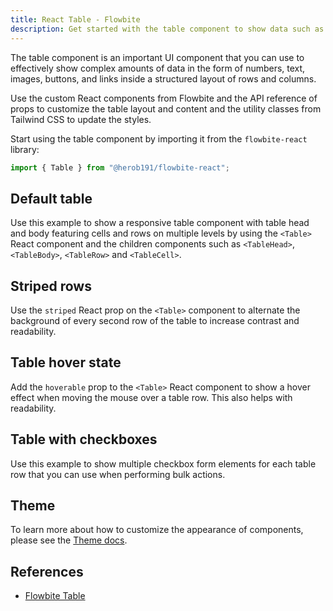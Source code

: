 ```yaml
---
title: React Table - Flowbite
description: Get started with the table component to show data such as text, numbers, images, and links using a structured set of data based on rows and columns based on React
---
```


The table component is an important UI component that you can use to effectively show complex amounts of data in the form of numbers, text, images, buttons, and links inside a structured layout of rows and columns.

Use the custom React components from Flowbite and the API reference of props to customize the table layout and content and the utility classes from Tailwind CSS to update the styles.

Start using the table component by importing it from the `flowbite-react` library:

```jsx
import { Table } from "@herob191/flowbite-react";
```

## Default table

Use this example to show a responsive table component with table head and body featuring cells and rows on multiple levels by using the `<Table>` React component and the children components such as `<TableHead>`, `<TableBody>`, `<TableRow>` and `<TableCell>`.

<Example name="table.root" />

## Striped rows

Use the `striped` React prop on the `<Table>` component to alternate the background of every second row of the table to increase contrast and readability.

<Example name="table.striped" />

## Table hover state

Add the `hoverable` prop to the `<Table>` React component to show a hover effect when moving the mouse over a table row. This also helps with readability.

<Example name="table.hover" />

## Table with checkboxes

Use this example to show multiple checkbox form elements for each table row that you can use when performing bulk actions.

<Example name="table.withCheckboxes" />

## Theme

To learn more about how to customize the appearance of components, please see the [Theme docs](/docs/customize/theme).

<Theme name="table" />

## References

- [Flowbite Table](https://flowbite.com/docs/components/tables/)
